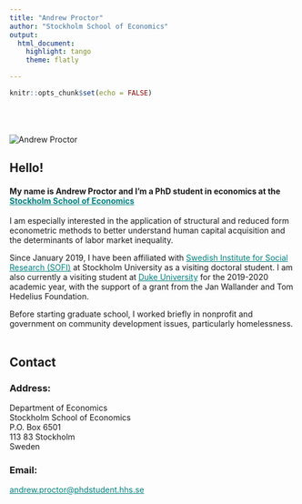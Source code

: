 ```yaml
---
title: "Andrew Proctor"
author: "Stockholm School of Economics"
output:
  html_document:
    highlight: tango
    theme: flatly

---
```


```r
knitr::opts_chunk$set(echo = FALSE)
```


<div class = "row">
<div class = "col-xs-12 col-md-6">
<br><br><br>
<img src="handels.jpg" alt="Andrew Proctor">
</div>

<div class = "col-xs-12 col-md-6">
<div class = "col-xs-1 col-md-0">
</div>
<div class = "col-xs-11 col-md-12">
# Hello!

#### My name is Andrew Proctor and I'm a PhD student in economics at the <a href="https://www.hhs.se/en/research/departments/de/" 
  style="color:teal;">Stockholm School of Economics</a>####

I am especially interested in the application of structural and reduced form econometric
methods to better understand human capital acquisition and the determinants of labor 
market inequality.  

Since January 2019, I have been affiliated with 
<a href="https://www.sofi.su.se/english/" 
  style="color:teal;">Swedish Institute for Social Research (SOFI)</a>
at Stockholm University as a visiting doctoral student. I am also currently a 
visiting student at <a href="https://econ.duke.edu/" 
  style="color:teal;">Duke University</a> for the 2019-2020 academic year, with the 
support of a grant from the Jan Wallander and Tom Hedelius Foundation. 

Before starting graduate school, I worked briefly in nonprofit and government on 
community development issues, particularly homelessness.
<br><br>

</div>
</div>

<div class = "row">
<div class = "col-xs-1 col-md-0"></div>
<div class = "col-xs-11 col-md-12">
## Contact
</div>
</div>

<div class = "row">
<div class = "col-xs-12 col-md-6">
<div class = "col-xs-1 col-md-0"></div>
<div class = "col-xs-11 col-md-12">
### Address:
  Department of Economics <br>
  Stockholm School of Economics <br>
  P.O. Box 6501 <br>
  113 83 Stockholm <br>
  Sweden
</div>
</div>

<div class = "col-xs-12 col-md-6">
<div class = "col-xs-1 col-md-0"></div>
<div class = "col-xs-11 col-md-12">
### Email:  
<a href = "mailto: andrew.proctor@phdstudent.hhs.se" style="color:teal;">andrew.proctor@phdstudent.hhs.se</a>
</div>
</div>
</div>






